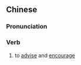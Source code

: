 {{also|劝勉}}
==Chinese==
{{zh-forms|s=劝勉}}

===Pronunciation===
{{zh-pron
|m=quànmiǎn
|c=hyun3 min5
|h=pfs=khien-miên
|mn=qz,xm,zz:khoàn-bián
|cat=v
}}

===Verb===
{{zh-verb}}

# to [[advise]] and [[encourage]]